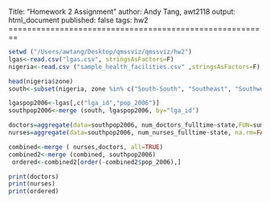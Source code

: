 Title: "Homework 2 Assignment"
author: Andy Tang, awt2118
output: html_document
published: false
tags: hw2
========================================================


```r
setwd ("/Users/awtang/Desktop/qmssviz/qmssviz/hw2")
lgas<-read.csv("lgas.csv", stringsAsFactors=F)
nigeria<-read.csv ("sample_health_facilities.csv" ,stringsAsFactors=F)
```

```r
head(nigeria$zone)
south<-subset(nigeria, zone %in% c("South-South", "Southeast", "Southwest"))

```


```r
lgaspop2006<-lgas[,c("lga_id","pop_2006")]
southpop2006<-merge (south, lgaspop2006, by="lga_id")
```


```r
doctors=aggregate(data=southpop2006, num_doctors_fulltime~state,FUN=sum)
nurses=aggregate(data=southpop2006, num_nurses_fulltime~state, na.rm=FALSE, FUN=sum)

combined<-merge ( nurses,doctors, all=TRUE)
combined2<-merge (combined, southpop2006)
 ordered<-combined2[order(-combined2$pop_2006),]
```


```r
print(doctors)
print(nurses)
print(ordered)
```

